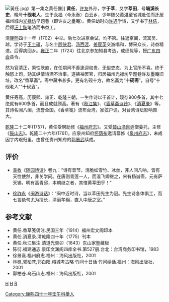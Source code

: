 [[File:黃任.jpg|thumb]]》第一集之黄任像]]
'''黄任'''{{BD|1683年||1768年|catIdx=H}}，[[许友|许友]]外孙，字'''于莘'''，又字'''莘田'''，号'''端溪长吏'''，晚号'''十砚老人'''。生于[[永福|永福]]（今永泰）白云乡，少年随父[[黄湛|黄湛]]至省城赴任而迁居福州城内[[光禄坊|光禄坊]]早题巷（即许友之墨庵）。黄任幼时向[[许遇|许遇]]学诗，又学书于[[林佶|林佶]]，后得[[汪士鋐|汪士鋐]]笔法而书益工。

清[[康熙|康熙]]四十一年（1702）中举。后七次进京会试，均不第。往返京闽，流寓吴、越，学诗于[[王士禛|王士禛]]，与名士[[顾侠君|顾侠君]]、[[汤西涯|汤西涯]]、[[姜宸英|姜宸英]]交游唱和，博采众长，诗益精进。后得病回乡。[[雍正|雍正]]二年（1724）往北京参加知县考选，成绩优等，授[[广东|广东]][[四会|四会]]县令。

然为官清正，秉性耿直，在任期间不善逢迎权贵，无俗吏态，为上官所不喜。终于触怒上司，劾其纵情诗酒不治事。遂拂袖罢官，归居福州光禄坊早题巷许友墨庵旧址，改名“香草斋”。斋中藏书甚多，更有名砚十方，故名斋为“'''十砚斋'''”，自号“十砚老人”“十砚叟”。

黄任寿高，历康熙、雍正、乾隆三朝，一生作诗以千首计，现存900多首，其中七绝就有600多首，而且成就颇高。著有《[[秋江集|秋江集]]》、《[[香草斋诗钞|香草斋诗钞]]》、《[[消夏录|消夏录]]》等，其诗名闻八闽，流誉全国，《香草笺》流布台湾，家弦户诵，对台湾诗坛影响颇大。

[[乾隆|乾隆]]二十二年(1757)，黄任受聘助修《[[福州府志|福州府志]]》。又受[[鼓山|鼓山]][[涌泉寺|涌泉寺]]僧委托，主修《[[鼓山志|鼓山志]]》。乾隆二十六年(1761)，应泉州知府[[怀荫布|怀荫布]]邀请纂修《[[泉州府志|泉州府志]]》，未成因丁内艰归里，由曾任贵州知府的[[郭赓武|郭赓武]]续成。

==评价==
*[[袁枚|袁枚]]《[[随园诗话|随园诗话]]》卷九：“诗有音节，清脆如雪竹、冰丝，非人间凡响，皆有天性使然，非关学问。在唐则青莲一人，而温飞卿继之，宋有杨诚斋，元有萨天锡，明有高青邱，本朝继之者，其惟黄莘田乎！”

*[[徐祚永|徐祚永]]《[[闽游诗话|闽游诗话]]》：“闽中近时诗，当以莘田先生为冠。先生诗各体俱工，而七言绝句尤为擅长，清丽芊绵，直入中唐之室。”

==参考文献==
*黄任.香草笺偶注.民国三年（1914）福州宏文阁印本
*黄任.消夏录.清乾隆四十年（1775）刊本
*黄任.秋江集注.清道光癸卯（1843）东山家塾藏板
*陈衍.福建通志.景印文渊阁四库全书.第527册.台北：台湾商务印书馆，1983
*徐景熹.福州府志.福州：海风出版社，2001
*林枫,郭柏苍,郭白阳.榕城考古略·竹间十日话·竹间续话.福州：海风出版社，2001
*郭柏苍.乌石山志.福州：海风出版社，2001

[[分类:清朝詩人|H]]
[[分类:福州人|H]]
[[分类:黄姓|R]]
[[Category:康熙四十一年壬午科舉人|Category:康熙四十一年壬午科舉人]]